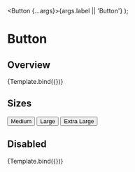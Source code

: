 


<Meta title="Components/Button" component={Button} />

  <Button {...args}>{args.label || 'Button'}</Button>
);

# Button

## Overview

<Canvas>
  <Story
    name="Overview"
    args={{
      isDisabled: false,
      label: 'Primary Button',
    }}
    argTypes={{
      variant: {
        options: ['primary'],
        control: { type: 'radio' },
        defaultValue: 'primary',
      },
      size: {
        options: ['md', 'lg', 'xl'],
        control: { type: 'radio' },
        defaultValue: 'lg',
      },
    }}
  >
    {Template.bind({})}
  </Story>
</Canvas>

## Sizes

<Canvas>
  <Story name="Sizes">
    <Box>
      <Button size="md">Medium</Button>
      <Button size="lg">Large</Button>
      <Button size="xl">Extra Large</Button>
    </Box>
  </Story>
</Canvas>

## Disabled

<Canvas>
  <Story
    name="Disabled"
    args={{
      isDisabled: true,
      label: 'Disabled Button',
    }}
  >
    {Template.bind({})}
  </Story>
</Canvas>

